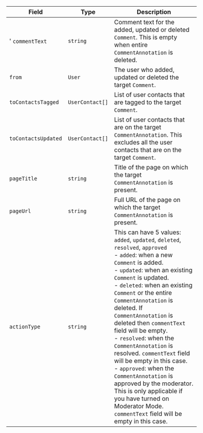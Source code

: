| Field | Type | Description |
| --- | --- | --- |
' `commentText` | `string` | Comment text for the added, updated or deleted `Comment`. This is empty when entire `CommentAnnotation` is deleted. |
| `from` | `User` | The user who added, updated or deleted the target `Comment`. |
| `toContactsTagged` | `UserContact[]` | List of user contacts that are tagged to the target `Comment`. |
| `toContactsUpdated` | `UserContact[]` | List of user contacts that are on the target `CommentAnnotation`. This excludes all the user contacts that are on the target `Comment`. |
| `pageTitle` | `string` | Title of the page on which the target `CommentAnnotation` is present. |
| `pageUrl` | `string` | Full URL of the page on which the target `CommentAnnotation` is present. |
| `actionType` | `string` | This can have 5 values: `added`, `updated`, `deleted`, `resolved`, `approved`<br/> - `added`: when a new `Comment` is added.<br/> - `updated`: when an existing `Comment` is updated.<br/> - `deleted`: when an existing `Comment` or the entire `CommentAnnotation` is deleted. If `CommentAnnotation` is deleted then `commentText` field will be empty.<br/> - `resolved`: when the `CommentAnnotation` is resolved. `commentText` field will be empty in this case.<br/> - `approved`: when the `CommentAnnotation` is approved by the moderator. This is only applicable if you have turned on Moderator Mode. `commentText` field will be empty in this case. |